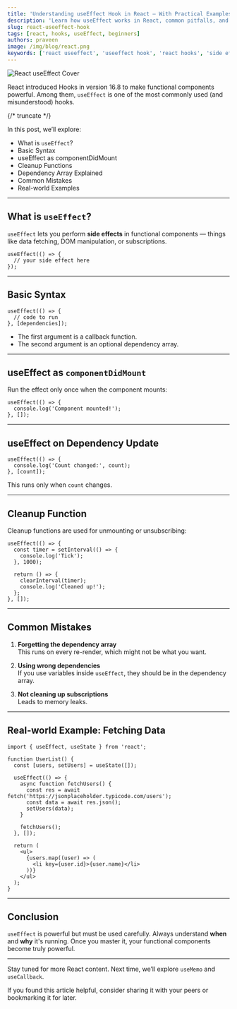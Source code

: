 ```yaml
---
title: 'Understanding useEffect Hook in React — With Practical Examples'
description: 'Learn how useEffect works in React, common pitfalls, and how to use it like a pro with real-world examples.'
slug: react-useeffect-hook
tags: [react, hooks, useEffect, beginners]
authors: praveen
image: /img/blog/react.png
keywords: ['react useeffect', 'useeffect hook', 'react hooks', 'side effects in react']
---
```


![React useEffect Cover](/img/blog/react.png)

React introduced Hooks in version 16.8 to make functional components powerful. Among them, `useEffect` is one of the most commonly used (and misunderstood) hooks.

{/* truncate */}

In this post, we’ll explore:

- What is `useEffect`?
- Basic Syntax
- useEffect as componentDidMount
- Cleanup Functions
- Dependency Array Explained
- Common Mistakes
- Real-world Examples

---

## What is `useEffect`?

`useEffect` lets you perform **side effects** in functional components — things like data fetching, DOM manipulation, or subscriptions.

```tsx
useEffect(() => {
  // your side effect here
});
```

---

## Basic Syntax

```tsx
useEffect(() => {
  // code to run
}, [dependencies]);
```

- The first argument is a callback function.
- The second argument is an optional dependency array.

---

## useEffect as `componentDidMount`

Run the effect only once when the component mounts:

```tsx
useEffect(() => {
  console.log('Component mounted!');
}, []);
```

---

## useEffect on Dependency Update

```tsx
useEffect(() => {
  console.log('Count changed:', count);
}, [count]);
```

This runs only when `count` changes.

---

## Cleanup Function

Cleanup functions are used for unmounting or unsubscribing:

```tsx
useEffect(() => {
  const timer = setInterval(() => {
    console.log('Tick');
  }, 1000);

  return () => {
    clearInterval(timer);
    console.log('Cleaned up!');
  };
}, []);
```

---

## Common Mistakes

1. **Forgetting the dependency array**  
   This runs on every re-render, which might not be what you want.

2. **Using wrong dependencies**  
   If you use variables inside `useEffect`, they should be in the dependency array.

3. **Not cleaning up subscriptions**  
   Leads to memory leaks.

---

## Real-world Example: Fetching Data

```tsx
import { useEffect, useState } from 'react';

function UserList() {
  const [users, setUsers] = useState([]);

  useEffect(() => {
    async function fetchUsers() {
      const res = await fetch('https://jsonplaceholder.typicode.com/users');
      const data = await res.json();
      setUsers(data);
    }

    fetchUsers();
  }, []);

  return (
    <ul>
      {users.map((user) => (
        <li key={user.id}>{user.name}</li>
      ))}
    </ul>
  );
}
```

---

## Conclusion

`useEffect` is powerful but must be used carefully. Always understand **when** and **why** it's running. Once you master it, your functional components become truly powerful.

---

Stay tuned for more React content. Next time, we’ll explore `useMemo` and `useCallback`.

If you found this article helpful, consider sharing it with your peers or bookmarking it for later.

